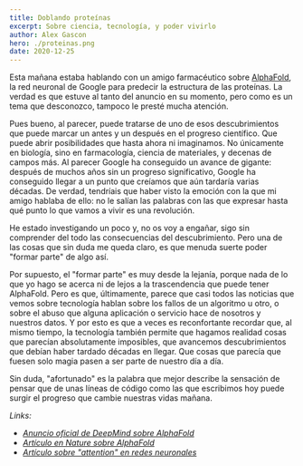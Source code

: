 ```yaml
---
title: Doblando proteínas
excerpt: Sobre ciencia, tecnología, y poder vivirlo
author: Alex Gascon
hero: ./proteinas.png
date: 2020-12-25
---
```


Esta mañana estaba hablando con un amigo farmacéutico sobre [AlphaFold](https://deepmind.com/blog/article/alphafold-a-solution-to-a-50-year-old-grand-challenge-in-biology), la red neuronal de Google para predecir la estructura de las proteínas. La verdad es que estuve al tanto del anuncio en su momento, pero como es un tema que desconozco, tampoco le presté mucha atención.

Pues bueno, al parecer, puede tratarse de uno de esos descubrimientos que puede marcar un antes y un después en el progreso científico. Que puede abrir posibilidades que hasta ahora ni imaginamos. No únicamente en biología, sino en farmacología, ciencia de materiales, y decenas de campos más.  Al parecer Google ha conseguido un avance de gigante: después de muchos años sin un progreso significativo, Google ha conseguido llegar a un punto que creíamos que aún tardaría varias décadas. De verdad, tendríais que haber visto la emoción con la que mi amigo hablaba de ello: no le salían las palabras con las que expresar hasta qué punto lo que vamos a vivir es una revolución.

He estado investigando un poco y, no os voy a engañar, sigo sin comprender del todo las consecuencias del descubrimiento. Pero una de las cosas que sin duda me queda claro, es que menuda suerte poder "formar parte" de algo así.

Por supuesto, el "formar parte" es muy desde la lejanía, porque nada de lo que yo hago se acerca ni de lejos a la trascendencia que puede tener AlphaFold. Pero es que, últimamente, parece que casi todos las noticias que vemos sobre tecnología hablan sobre los fallos de un algoritmo u otro, o sobre el abuso que alguna aplicación o servicio hace de nosotros y nuestros datos. Y por esto es que a veces es reconfortante recordar que, al mismo tiempo, la tecnología también permite que hagamos realidad cosas que parecían absolutamente imposibles, que avancemos descubrimientos que debían haber tardado décadas en llegar. Que cosas que parecía que fuesen solo magia pasen a ser parte de nuestro día a día.

Sin duda, "afortunado" es la palabra que mejor describe la sensación de pensar que de unas líneas de código como las que escribimos hoy puede surgir el progreso que cambie nuestras vidas mañana. 

_Links:_
- [_Anuncio oficial de DeepMind sobre AlphaFold_](https://deepmind.com/blog/article/alphafold-a-solution-to-a-50-year-old-grand-challenge-in-biology)
- [_Artículo en Nature sobre AlphaFold_](https://www.nature.com/articles/d41586-020-03348-4)
- [_Artículo sobre "attention" en redes neuronales_](https://towardsdatascience.com/an-introduction-to-attention-transformers-and-bert-part-1-da0e838c7cda)

